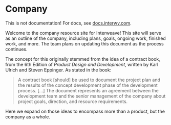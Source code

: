 
# Company

<Callout type="warning">This is not documentation! For docs, see [docs.interwv.com](https://docs.interwv.com).</Callout>

Welcome to the company resource site for Interweave! This site will serve as an outline of the company, including plans, goals, ongoing work, finished work, and more. The team plans on updating this document as the process continues.

The concept for this originally stemmed from the idea of a contract book, from the 6th Edition of _Product Design and Development_, written by Karl Ulrich and Steven Eppinger. As stated in the book:

> A contract book [should] be used to document the project plan and the results of the concept development phase of the development process. [...] The document represents an agreement between the development team and the senior management of the company about project goals, direction, and resource requirements.

Here we expand on those ideas to encompass more than a product, but the company as a whole.
